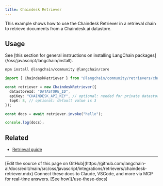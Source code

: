```yaml
---
title: Chaindesk Retriever
---
```


This example shows how to use the Chaindesk Retriever in a retrieval chain to retrieve documents from a Chaindesk.ai datastore.

## Usage

<Tip>
See [this section for general instructions on installing LangChain packages](/oss/javascript/langchain/install).
</Tip>

```bash npm
npm install @langchain/community @langchain/core
```

```typescript
import { ChaindeskRetriever } from "@langchain/community/retrievers/chaindesk";

const retriever = new ChaindeskRetriever({
  datastoreId: "DATASTORE_ID",
  apiKey: "CHAINDESK_API_KEY", // optional: needed for private datastores
  topK: 8, // optional: default value is 3
});

const docs = await retriever.invoke("hello");

console.log(docs);
```

## Related

- [Retrieval guide](/oss/javascript/langchain/retrieval)

---

<Callout icon="pen-to-square" iconType="regular">
    [Edit the source of this page on GitHub](https://github.com/langchain-ai/docs/edit/main/src/oss/javascript/integrations/retrievers/chaindesk-retriever.mdx)
</Callout>
<Tip icon="terminal" iconType="regular">
    Connect these docs to Claude, VSCode, and more via MCP for    real-time answers. [See how](/use-these-docs)
</Tip>
